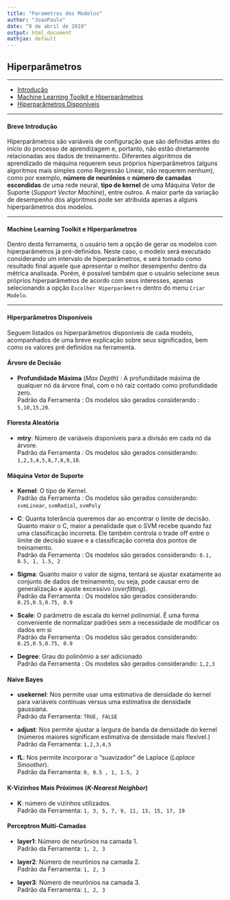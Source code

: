 ```yaml
---
title: "Parametros dos Modelos"
author: "JoaoPaulo"
date: "9 de abril de 2019"
output: html_document
mathjax: default
---
```



## **Hiperparâmetros**
<hr>

- [Introdução](#intro)
- [Machine Learning Toolkit e Hiperparâmetros](#mlth)
- [Hiperparâmetros Disponíveis](#hyper)

<hr>

#### <a id="intro"></a> **Breve Introdução**

  Hiperparâmetros são variáveis de configuração que são definidas antes do início do processo de aprendizagem e, portanto, não estão diretamente relacionadas aos dados de treinamento. Diferentes algoritmos de aprendizado de máquina requerem seus próprios hiperparâmetros (alguns algoritmos mais simples como Regressão Linear, não requerem nenhum), como por exemplo, **número de neurônios** e **número de camadas escondidas** de uma rede neural, **tipo de kernel** de uma Máquina Vetor de Suporte (*Support Vector Machine*), entre outros. A maior parte da variação de desempenho dos algoritmos pode ser atribuída apenas a alguns hiperparâmetros dos modelos. <br>
  <hr>

#### <a id="mlth"></a> **Machine Learning Toolkit e Hiperparâmetros**

  Dentro desta ferramenta, o usuário tem a opção de gerar os modelos com hiperparâmetros já pré-definidos. Neste caso, o modelo será executado considerando um intervalo de hiperparâmetros, e será tomado como resultado final aquele que apresentar o melhor desempenho dentro da métrica analisada.
  Porém, é possível também que o usuário selecione seus próprios hiperparâmetros de acordo com seus interesses, apenas selecionando a opção `Escolher Hiperparâmetro` dentro do menu `Criar Modelo`.  <br> 
<hr>

#### <a id="hyper"></a>**Hiperparâmetros Disponíveis**

  Seguem listados os hiperparâmetros disponíveis de cada modelo, acompanhados de uma breve explicação sobre seus significados, bem como os valores pré definidos na ferramenta. <br> 

#### Árvore de Decisão

  - **Profundidade Máxima** (*Max Depth*) : A profundidade máxima de qualquer nó da árvore final, com o nó raíz contado como profundidade zero. <br>
    Padrão da Ferramenta : Os modelos são gerados considerando : `5,10,15,20`. <br> 

#### Floresta Aleatória

  - **mtry**: Número de variáveis disponíveis para a divisão em cada nó da árvore. <br>
    Padrão da Ferramenta : Os modelos são gerados considerando: `1,2,3,4,5,6,7,8,9,10`. <br> 
    
#### Máquina Vetor de Suporte

- **Kernel**: O tipo de Kernel. <br>
  Padrão da Ferramenta : Os modelos são gerados considerando: `svmLinear`, `svmRadial`, `svmPoly` <br>
  
- **C**: Quanta tolerância queremos dar ao encontrar o limite de decisão. Quanto maior o C, maior a penalidade que o SVM recebe quando faz uma classificação incorreta. Ele também controla o trade off entre o limite de decisão suave e a classificação correta dos pontos de treinamento.<br>
  Padrão da Ferramenta : Os modelos são gerados considerando: `0.1,  0.5, 1, 1.5, 2` <br>
  
- **Sigma**: Quanto maior o valor de sigma, tentará se ajustar exatamente ao conjunto de dados de treinamento, ou seja, pode causar erro de generalização e ajuste excessivo (*overfitting*).<br>
 Padrão da Ferramenta : Os modelos são gerados considerando: `0.25,0.5,0.75, 0.9` <br>
 
- **Scale**: O parâmetro de escala do kernel polinomial. É uma forma conveniente de normalizar padrões sem a necessidade de modificar os dados em si<br>
 Padrão da Ferramenta : Os modelos são gerados considerando: `0.25,0.5,0.75, 0.9`  <br>
 
- **Degree**: Grau do polinômio a ser adicionado <br>
  Padrão da Ferramenta : Os modelos são gerados considerando: `1,2,3`
  <br>
  

#### Naive Bayes

  - **usekernel**: Nos permite usar uma estimativa de densidade do kernel para variáveis contínuas versus uma estimativa de densidade gaussiana. <br>
  Padrão da Ferramenta: `TRUE, FALSE`
  
  - **adjust**: Nos permite ajustar a largura de banda da densidade do kernel (números maiores significam estimativa de densidade mais flexível.) <br>
  Padrão da Ferramenta: `1,2,3,4,5`
  
  - **fL**: Nos permite incorporar o "suavizador" de Laplace (*Laplace Smoother*). <br>
  Padrão da Ferramenta: `0, 0.5 , 1, 1.5, 2` <br>
  
#### K-Vizinhos Mais Próximos (*K-Nearest Neighbor*)

  - **K**: número de vizinhos utilizados. <br>
  Padrão da Ferramenta: `1, 3, 5, 7, 9, 11, 13, 15, 17, 19`<br>

#### Perceptron Multi-Camadas
  
  - **layer1**: Número de neurônios na camada 1. <br>
  Padrão da Ferramenta: `1, 2, 3`<br>
  
  - **layer2**: Número de neurônios na camada 2. <br>
   Padrão da Ferramenta:  `1, 2, 3`<br>
   
  - **layer3**: Número de neurônios na camada 3. <br>
   Padrão da Ferramenta:  `1, 2, 3`
  
  
  
  
  
  
  
  
  
  
  
  
  
  
  
  
  
  
  






